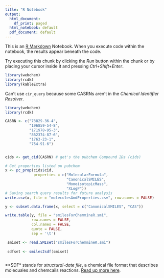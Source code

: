 ```yaml
---
title: "R Notebook"
output:
  html_document:
    df_print: paged
  html_notebook: default
  pdf_document: default
---
```


This is an [R Markdown](http://rmarkdown.rstudio.com) Notebook. When you execute code within the notebook, the results appear beneath the code. 

Try executing this chunk by clicking the *Run* button within the chunk or by placing your cursor inside it and pressing *Ctrl+Shift+Enter*. 


```r
library(webchem) 
library(rcdk)
library(kableExtra)
```

Can't use  `cir_query` because some CASRNs aren't in the *Chemical Identifier Resolver*. 

```r
library(webchem) 
library(rcdk)

CASRN <- c("73829-36-4",
           "196859-54-8",
           "171978-95-3",
           "862374-87-6",
           "1763-23-1",
           "754-91-6")


cids <- get_cid(CASRN) # get's the pubchem Compound IDs (cids)

# Get properties listed on pubchem
x <- pc_prop(cids$cid,
             properties = c("MolecularFormula", 
                            "CanonicalSMILES",
                            "MonoisotopicMass",
                            "XLogP"))
# Saving search query results for future analysis 
write.csv(x, file = "moleculesAndProperties.csv", row.names = FALSE)

y <- subset.data.frame(x, select = c("CanonicalSMILES", "CAS"))

write.table(y, file = "smilesForChemmineR.smi", 
            row.names = FALSE, 
            col.names = FALSE, 
            quote = FALSE,
            sep = '\t')

 smiset <- read.SMIset("smilesForChemmineR.smi")
 
 sdfset <- smiles2sdf(smiset)

```

```r



```


**SDF* stands for *structural-date file*, a chemical file format that describes molecuales and chemcails reactions. [Read up more here](http://www.structuralchemistry.org/pcsb/capp_cdf.php).
